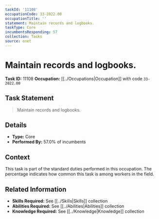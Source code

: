 ```yaml
---
taskId: '11108'
occupationCode: 33-2022.00
occupationTitle: ''
statement: Maintain records and logbooks.
taskType: Core
incumbentsResponding: 57
collection: Tasks
source: onet
---
```

# Maintain records and logbooks.

**Task ID:** 11108
**Occupation:** [[../Occupations|Occupation]] with code `33-2022.00`

## Task Statement

> Maintain records and logbooks.

## Details

- **Type:** Core
- **Performed By:** 57.0% of incumbents

## Context

This task is part of the standard duties performed in this occupation. The percentage indicates how common this task is among workers in the field.

## Related Information

- **Skills Required:** See [[../Skills|Skills]] collection
- **Abilities Required:** See [[../Abilities|Abilities]] collection
- **Knowledge Required:** See [[../Knowledge|Knowledge]] collection
